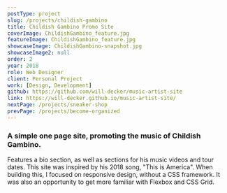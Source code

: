 ```yaml
---
postType: project
slug: /projects/childish-gambino
title: Childish Gambino Promo Site
coverImage: ChildishGambino_feature.jpg
featureImage: ChildishGambino_feature.jpg
showcaseImage: ChildishGambino-snapshot.jpg
showcaseImage2: null
order: 2
year: 2018
role: Web Designer
client: Personal Project
work: [Design, Development]
github: https://github.com/will-decker/music-artist-site
link: https://will-decker.github.io/music-artist-site/
nextPage: /projects/sneaker-shop
prevPage: /projects/become-organized
---
```


### A simple one page site, promoting the music of Childish Gambino.

Features a bio section, as well as sections for his music videos and tour dates. This site was inspired by his 2018 song, "This is America". When building this, I focused on responsive design, without a CSS framework. It was also an opportunity to get more familiar with Flexbox and CSS Grid.
